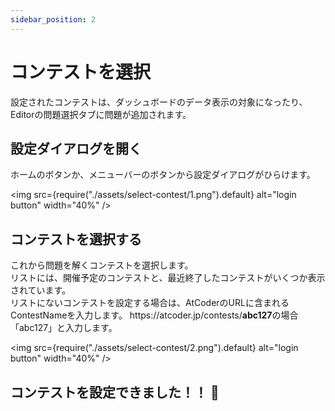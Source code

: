 ```yaml
---
sidebar_position: 2
---
```


# コンテストを選択

設定されたコンテストは、ダッシュボードのデータ表示の対象になったり、Editorの問題選択タブに問題が追加されます。

## 設定ダイアログを開く　

ホームのボタンか、メニューバーのボタンから設定ダイアログがひらけます。

<img
  src={require("./assets/select-contest/1.png").default}
  alt="login button"
  width="40%"
/>

## コンテストを選択する

これから問題を解くコンテストを選択します。  
リストには、開催予定のコンテストと、最近終了したコンテストがいくつか表示されています。  
リストにないコンテストを設定する場合は、AtCoderのURLに含まれるContestNameを入力します。
https&#58;//atcoder.jp/contests/**abc127**の場合
「abc127」と入力します。

<img
  src={require("./assets/select-contest/2.png").default}
  alt="login button"
  width="40%"
/>

## コンテストを設定できました！！ 🎉
